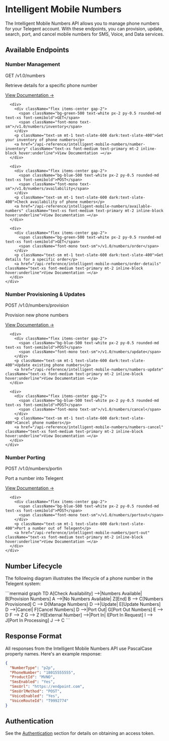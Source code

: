 # Intelligent Mobile Numbers

The Intelligent Mobile Numbers API allows you to manage phone numbers for your Telegent account. With these endpoints, you can provision, update, search, port, and cancel mobile numbers for SMS, Voice, and Data services.

## Available Endpoints

<div className="grid grid-cols-1 gap-4 mt-6">
  <div className="border border-accent/20 rounded-lg overflow-hidden">
    <div className="bg-accent/5 px-4 py-2 border-b border-accent/20">
      <h3 className="text-base font-medium">Number Management</h3>
    </div>
    <div className="p-4 grid grid-cols-1 md:grid-cols-2 gap-4">
      <div>
        <div className="flex items-center gap-2">
          <span className="bg-green-500 text-white px-2 py-0.5 rounded-md text-xs font-semibold">GET</span>
          <span className="font-mono text-sm">/v1.0/numbers</span>
        </div>
        <p className="text-sm mt-1 text-slate-600 dark:text-slate-400">Retrieve details for a specific phone number</p>
        <a href="/api-reference/intelligent-mobile-numbers/number-details" className="text-xs font-medium text-primary mt-2 inline-block hover:underline">View Documentation →</a>
      </div>
      
      <div>
        <div className="flex items-center gap-2">
          <span className="bg-green-500 text-white px-2 py-0.5 rounded-md text-xs font-semibold">GET</span>
          <span className="font-mono text-sm">/v1.0/numbers/inventory</span>
        </div>
        <p className="text-sm mt-1 text-slate-600 dark:text-slate-400">Get your inventory of phone numbers</p>
        <a href="/api-reference/intelligent-mobile-numbers/number-inventory" className="text-xs font-medium text-primary mt-2 inline-block hover:underline">View Documentation →</a>
      </div>
      
      <div>
        <div className="flex items-center gap-2">
          <span className="bg-blue-500 text-white px-2 py-0.5 rounded-md text-xs font-semibold">POST</span>
          <span className="font-mono text-sm">/v1.0/numbers/availability</span>
        </div>
        <p className="text-sm mt-1 text-slate-600 dark:text-slate-400">Check availability of phone numbers</p>
        <a href="/api-reference/intelligent-mobile-numbers/available-numbers" className="text-xs font-medium text-primary mt-2 inline-block hover:underline">View Documentation →</a>
      </div>
      
      <div>
        <div className="flex items-center gap-2">
          <span className="bg-green-500 text-white px-2 py-0.5 rounded-md text-xs font-semibold">GET</span>
          <span className="font-mono text-sm">/v1.0/numbers/order</span>
        </div>
        <p className="text-sm mt-1 text-slate-600 dark:text-slate-400">Get details for a specific order</p>
        <a href="/api-reference/intelligent-mobile-numbers/order-details" className="text-xs font-medium text-primary mt-2 inline-block hover:underline">View Documentation →</a>
      </div>
    </div>
  </div>
  
  <div className="border border-accent/20 rounded-lg overflow-hidden">
    <div className="bg-accent/5 px-4 py-2 border-b border-accent/20">
      <h3 className="text-base font-medium">Number Provisioning & Updates</h3>
    </div>
    <div className="p-4 grid grid-cols-1 md:grid-cols-2 gap-4">
      <div>
        <div className="flex items-center gap-2">
          <span className="bg-blue-500 text-white px-2 py-0.5 rounded-md text-xs font-semibold">POST</span>
          <span className="font-mono text-sm">/v1.0/numbers/provision</span>
        </div>
        <p className="text-sm mt-1 text-slate-600 dark:text-slate-400">Provision new phone numbers</p>
        <a href="/api-reference/intelligent-mobile-numbers/number-provision" className="text-xs font-medium text-primary mt-2 inline-block hover:underline">View Documentation →</a>
      </div>
      
      <div>
        <div className="flex items-center gap-2">
          <span className="bg-blue-500 text-white px-2 py-0.5 rounded-md text-xs font-semibold">POST</span>
          <span className="font-mono text-sm">/v1.0/numbers/update</span>
        </div>
        <p className="text-sm mt-1 text-slate-600 dark:text-slate-400">Update existing phone numbers</p>
        <a href="/api-reference/intelligent-mobile-numbers/numbers-update" className="text-xs font-medium text-primary mt-2 inline-block hover:underline">View Documentation →</a>
      </div>
      
      <div>
        <div className="flex items-center gap-2">
          <span className="bg-blue-500 text-white px-2 py-0.5 rounded-md text-xs font-semibold">POST</span>
          <span className="font-mono text-sm">/v1.0/numbers/cancel</span>
        </div>
        <p className="text-sm mt-1 text-slate-600 dark:text-slate-400">Cancel phone numbers</p>
        <a href="/api-reference/intelligent-mobile-numbers/numbers-cancel" className="text-xs font-medium text-primary mt-2 inline-block hover:underline">View Documentation →</a>
      </div>
    </div>
  </div>
  
  <div className="border border-accent/20 rounded-lg overflow-hidden">
    <div className="bg-accent/5 px-4 py-2 border-b border-accent/20">
      <h3 className="text-base font-medium">Number Porting</h3>
    </div>
    <div className="p-4 grid grid-cols-1 md:grid-cols-2 gap-4">
      <div>
        <div className="flex items-center gap-2">
          <span className="bg-blue-500 text-white px-2 py-0.5 rounded-md text-xs font-semibold">POST</span>
          <span className="font-mono text-sm">/v1.0/numbers/portin</span>
        </div>
        <p className="text-sm mt-1 text-slate-600 dark:text-slate-400">Port a number into Telegent</p>
        <a href="/api-reference/intelligent-mobile-numbers/port-in" className="text-xs font-medium text-primary mt-2 inline-block hover:underline">View Documentation →</a>
      </div>
      
      <div>
        <div className="flex items-center gap-2">
          <span className="bg-blue-500 text-white px-2 py-0.5 rounded-md text-xs font-semibold">POST</span>
          <span className="font-mono text-sm">/v1.0/numbers/portout</span>
        </div>
        <p className="text-sm mt-1 text-slate-600 dark:text-slate-400">Port a number out of Telegent</p>
        <a href="/api-reference/intelligent-mobile-numbers/port-out" className="text-xs font-medium text-primary mt-2 inline-block hover:underline">View Documentation →</a>
      </div>
    </div>
  </div>
</div>

## Number Lifecycle

The following diagram illustrates the lifecycle of a phone number in the Telegent system:

<div className="my-6">
```mermaid
graph TD
    A[Check Availability] -->|Numbers Available| B[Provision Numbers]
    A -->|No Numbers Available| Z[End]
    B --> C[Numbers Provisioned]
    C --> D{Manage Numbers}
    D -->|Update| E[Update Numbers]
    D -->|Cancel| F[Cancel Numbers]
    D -->|Port Out| G[Port Out Numbers]
    E --> D
    F --> Z
    G --> Z
    H[External Number] -->|Port In| I[Port In Request]
    I --> J[Port In Processing]
    J --> C
```
</div>

## Response Format

All responses from the Intelligent Mobile Numbers API use PascalCase property names. Here's an example response:

```json
{
  "NumberType": "p2p",
  "PhoneNumber": "18015555555",
  "ProductId": "MVNO",
  "SmsEnabled": "Yes",
  "SmsUrl": "https://endpoint.com",
  "SmsUrlMethod": "POST",
  "VoiceEnabled": "Yes",
  "VoiceRouteId": "T9992774"
}
```

## Authentication

See the [Authentication](/api-reference/authentication) section for details on obtaining an access token. 